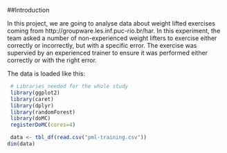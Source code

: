 ##Introduction

 
 In this project, we are going to analyse data about weight lifted exercises coming from http://groupware.les.inf.puc-rio.br/har. In this experiment, the team asked a number of non-experienced weight lifters to exercise either correctly or incorrectly, but with a specific error. The exercise was supervied by an experienced trainer to ensure it was performed either correctly or with the right error.
 
The data is loaded like this:
 
```r
 # Libraries needed for the whole study
 library(ggplot2)
 library(caret)
 library(dplyr)
 library(randomForest)
 library(doMC)
 registerDoMC(cores=4)
```
```r
 data <- tbl_df(read.csv("pml-training.csv"))
dim(data)
 ```
